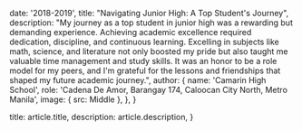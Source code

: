 
  date: '2018-2019',
  title: "Navigating Junior High: A Top Student's Journey",
  description:
    "My journey as a top student in junior high was a rewarding but demanding experience. Achieving academic excellence required dedication, discipline, and continuous learning. Excelling in subjects like math, science, and literature not only boosted my pride but also taught me valuable time management and study skills. It was an honor to be a role model for my peers, and I'm grateful for the lessons and friendships that shaped my future academic journey.",
  author: {
    name: 'Camarin High School',
    role: 'Cadena De Amor, Barangay 174, Caloocan City North, Metro Manila',
    image: { src: Middle },
  },
}

  title: article.title,
  description: article.description,
}
